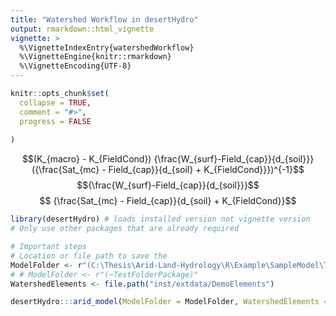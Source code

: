 ```yaml
---
title: "Watershed Workflow in desertHydro"
output: rmarkdown::html_vignette
vignette: >
  %\VignetteIndexEntry{watershedWorkflow}
  %\VignetteEngine{knitr::rmarkdown}
  %\VignetteEncoding{UTF-8}
---
```


```r

knitr::opts_chunk$set(
  collapse = TRUE,
  comment = "#>",
  progress = FALSE
  
)
```

$$(K_{macro} -  K_{FieldCond}) {\frac{W_{surf}-Field_{cap}}{d_{soil}}} ({\frac{Sat_{mc} - Field_{cap}}{d_{soil} + K_{FieldCond}}})^{-1}$$
$${\frac{W_{surf}-Field_{cap}}{d_{soil}}}$$
$$ {\frac{Sat_{mc} - Field_{cap}}{d_{soil} + K_{FieldCond}}$$
```r
library(desertHydro) # loads installed version not vignette version
# Only use other packages that are already required

```

```r
# Important steps
# Location or file path to save the 
ModelFolder <- r"(C:\Thesis\Arid-Land-Hydrology\R\Example\SampleModel\TestFolderPackage)" 
# # ModelFolder <- r"(~TestFolderPackage)"
WatershedElements <- file.path("inst/extdata/DemoElements")

desertHydro:::arid_model(ModelFolder = ModelFolder, WatershedElements = WatershedElements,crop = F)
```


